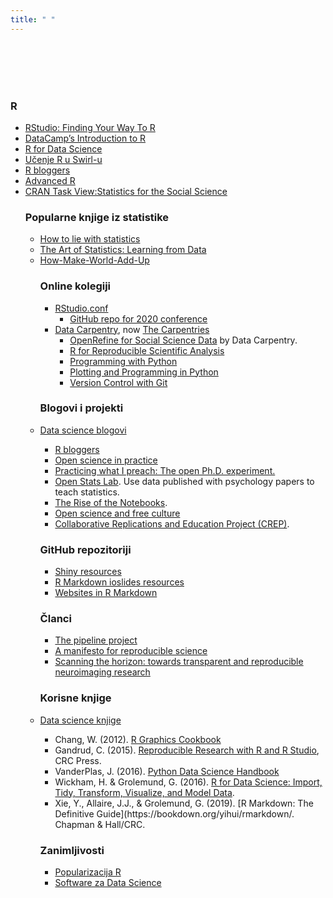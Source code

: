 ```yaml
---
title: " "
---
```

<br>
<br>
<br>
<br>

### R

<ul>
<li><a href="https://education.rstudio.com/learn/">RStudio: Finding Your Way To R</a></li>
<li><a href="https://www.datacamp.com/courses/free-introduction-to-r">DataCamp's Introduction to R</a></li>
<li>
<a href="https://r4ds.had.co.nz/">R for Data Science</a></li>
<li><a href="https://swirlstats.com/">Učenje R u Swirl-u</a></li>
<li><a href="https://www.r-bloggers.com/">R bloggers</a></li>
<li><a href="http://adv-r.had.co.nz/">Advanced R</a></li>
<li><a href="https://cran.r-project.org/web/views/SocialSciences.html">CRAN Task View:Statistics for the Social Science</a></li
</ul>

### Popularne knjige iz statistike

<ul>
<li><a href="https://www.pdfdrive.com/penguin-books-how-to-lie-with-statistics-darrell-huff-e119748826.html">How to lie with statistics</a></li>
<li><a href="https://www.bookdepository.com/Art-Statistics-David-Spiegelhalter/9780241258767?pdg=dsa-19959388920:cmp-8862937091:adg-86528077382:crv-411135277650:pos-:dev-c&gclid=CjwKCAjwiOv7BRBREiwAXHbv3LXBoXSa-a8cNTrV3aewUF0MkjMZRiknrYma4gIeWYxwf4eiV9obQBoC2EAQAvD_BwEl">The Art of Statistics: Learning from Data</a></li>
<li><a href="https://www.amazon.com/How-Make-World-Add-Up/dp/1408712245">How-Make-World-Add-Up</a></li>



### Online kolegiji

- [RStudio.conf](https://rstudio.com/conference/)
    - [GitHub repo for 2020 conference](https://github.com/rstudio/rstudio-conf)
- [Data Carpentry](https://datacarpentry.org/), now [The Carpentries](https://carpentries.org/)
    - [OpenRefine for Social Science Data](https://datacarpentry.org/openrefine-socialsci/) by Data Carpentry.
    - [R for Reproducible Scientific Analysis](http://swcarpentry.github.io/r-novice-gapminder/)
    - [Programming with Python](http://swcarpentry.github.io/python-novice-inflammation/)
    - [Plotting and Programming in Python](http://swcarpentry.github.io/python-novice-gapminder/)
    - [Version Control with Git](http://swcarpentry.github.io/git-novice/)
    
### Blogovi i projekti

<li><a href="https://towardsdatascience.com/best-data-science-blogs-to-follow-in-2020-d03044169eb4">Data science blogovi</a></li>
- [R bloggers](https://www.r-bloggers.com/)
- [Open science in practice](https://inattentionalcoffee.wordpress.com/2017/01/03/open-science-in-practice/)
- [Practicing what I preach: The open Ph.D. experiment.](http://www.librarianinthecity.com/2016/12/practicing-what-i-preach-the-open-phd-experiment/) 
- [Open Stats Lab](https://sites.trinity.edu/osl). Use data published with psychology papers to teach statistics.
- [The Rise of the Notebooks](https://opendatascience.com/blog/jupyter-zeppelin-beaker-the-rise-of-the-notebooks/).
- [Open science and free culture](http://www.simoncolumbus.com/publications-2/open-science-and-free-culture/) 
- [Collaborative Replications and Education Project (CREP)](https://osf.io/wfc6u/).    



### GitHub repozitoriji

- [Shiny resources](https://github.com/psu-psychology/shiny-resources)
- [R Markdown ioslides resources](https://github.com/psu-psychology/rmarkdown-ioslides)
- [Websites in R Markdown](https://github.com/psu-psychology/rmarkdown-website-template)    
    

### Članci

- [The pipeline project](https://doi.org/10.1016/j.jesp.2015.10.001)
- [A manifesto for reproducible science](https://doi.org/10.1038/s41562-016-0021)
- [Scanning the horizon: towards transparent and reproducible neuroimaging research](https://doi.org/10.1038/nrn.2016.167)  
    
### Korisne knjige

<li><a href="https://towardsdatascience.com/data-science-books-you-should-read-in-2020-358f70e1d9b2">Data science knjige</a></li>
- Chang, W. (2012). [R Graphics Cookbook](http://ase.tufts.edu/bugs/guide/assets/R%20Graphics%20Cookbook.pdf)
- Gandrud, C. (2015). [Reproducible Research with R and R Studio](ttps://www.crcpress.com/Reproducible-Research-with-R-and-R-Studio-Second-Edition/Gandrud/p/book/9781498715379), CRC Press. 
- VanderPlas, J. (2016). [Python Data Science Handbook](https://jakevdp.github.io/PythonDataScienceHandbook/) 
- Wickham, H. & Grolemund, G. (2016). [R for Data Science: Import, Tidy, Transform, Visualize, and Model Data](http://shop.oreilly.com/product/0636920034407.do). 
- Xie, Y., Allaire, J.J., & Grolemund, G. (2019). [R Markdown: The Definitive Guide](https://bookdown.org/yihui/rmarkdown/. Chapman & Hall/CRC. 

### Zanimljivosti

<ul>
<li><a href="https://stackoverflow.blog/2017/10/10/impressive-growth-r/">Popularizacija R</a></li>
<li><a href="http://r4stats.com/articles/popularity/"> Software za Data Science</a></li>
<ul>

<br>
<br>
<br>


